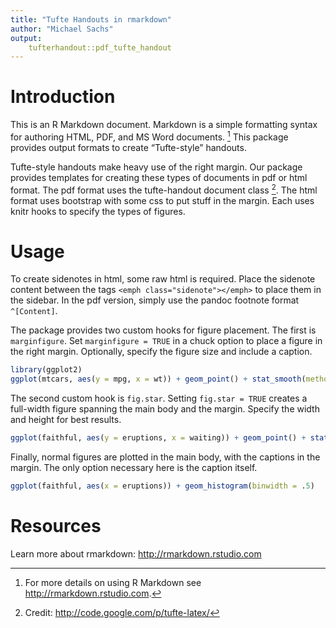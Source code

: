 ```yaml
---
title: "Tufte Handouts in rmarkdown"
author: "Michael Sachs"
output: 
    tufterhandout::pdf_tufte_handout
---
```


# Introduction

This is an R Markdown document. Markdown is a simple formatting syntax for authoring HTML, PDF, and MS Word documents. ^[For more details on using R Markdown see <http://rmarkdown.rstudio.com>.] This package provides output formats to create "Tufte-style" handouts. 

Tufte-style handouts make heavy use of the right margin. Our package provides templates for creating these types of documents in pdf or html format. The pdf format uses the tufte-handout document class ^[Credit: <http://code.google.com/p/tufte-latex/>]. The html format uses bootstrap with some css to put stuff in the margin. Each uses knitr hooks to specify the types of figures. 

# Usage

To create sidenotes in html, some raw html is required. Place the sidenote content between the tags `<emph class="sidenote"></emph>` to place them in the sidebar. In the pdf version, simply use the pandoc footnote format `^[Content]`.

The package provides two custom hooks for figure placement. The first is `marginfigure`. Set `marginfigure = TRUE` in a chuck option to place a figure in the right margin. Optionally, specify the figure size and include a caption. 

```r
library(ggplot2)
ggplot(mtcars, aes(y = mpg, x = wt)) + geom_point() + stat_smooth(method = "lm")
```

The second custom hook is `fig.star`. Setting `fig.star = TRUE` creates a full-width figure spanning the main body and the margin. Specify the width and height for best results. 

```r
ggplot(faithful, aes(y = eruptions, x = waiting)) + geom_point() + stat_smooth(method = "loess")
```

Finally, normal figures are plotted in the main body, with the captions in the margin. The only option necessary here is the caption itself.

```r
ggplot(faithful, aes(x = eruptions)) + geom_histogram(binwidth = .5)
```

# Resources

Learn more about rmarkdown: <http://rmarkdown.rstudio.com>



